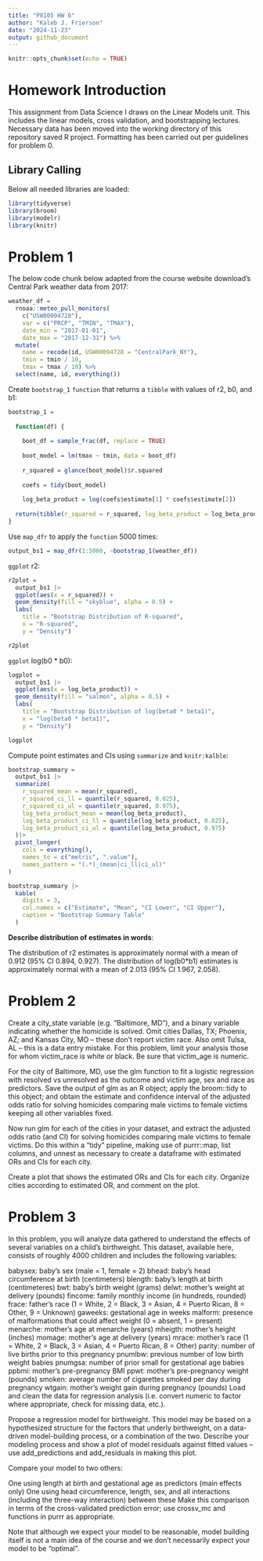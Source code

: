 ```yaml
---
title: "P8105 HW 6"
author: "Kaleb J. Frierson"
date: "2024-11-23"
output: github_document
---
```


```r
knitr::opts_chunk$set(echo = TRUE)
```

# Homework Introduction

This assignment from Data Science I draws on the Linear Models unit. This includes the linear models, cross validation, and bootstrapping lectures. Necessary data has been moved into the working directory of this repository saved R project. Formatting has been carried out per guidelines for problem 0.

## Library Calling

Below all needed libraries are loaded:
```r
library(tidyverse)
library(broom)
library(modelr)
library(knitr)
```


# Problem 1

The below code chunk below adapted from the course website download's Central Park weather data from 2017:
```r
weather_df = 
  rnoaa::meteo_pull_monitors(
    c("USW00094728"),
    var = c("PRCP", "TMIN", "TMAX"), 
    date_min = "2017-01-01",
    date_max = "2017-12-31") %>%
  mutate(
    name = recode(id, USW00094728 = "CentralPark_NY"),
    tmin = tmin / 10,
    tmax = tmax / 10) %>%
  select(name, id, everything())
```

Create `bootstrap_1` `function` that returns a `tibble` with values of r2, b0, and b1:
```r
bootstrap_1 = 
  
  function(df) {
  
    boot_df = sample_frac(df, replace = TRUE)
    
    boot_model = lm(tmax ~ tmin, data = boot_df)
    
    r_squared = glance(boot_model)$r.squared
    
    coefs = tidy(boot_model)
    
    log_beta_product = log(coefs$estimate[1] * coefs$estimate[2])
  
  return(tibble(r_squared = r_squared, log_beta_product = log_beta_product))
}
```

Use `map_dfr` to apply the `function` 5000 times: 
```r
output_bs1 = map_dfr(1:5000, ~bootstrap_1(weather_df))

```

`ggplot` r2: 
```r
r2plot = 
  output_bs1 |> 
  ggplot(aes(x = r_squared)) +
  geom_density(fill = "skyblue", alpha = 0.5) +
  labs(
    title = "Bootstrap Distribution of R-squared", 
    x = "R-squared", 
    y = "Density")

r2plot

```

`ggplot` log(b0 * b0): 
```r
logplot = 
  output_bs1 |>
  ggplot(aes(x = log_beta_product)) +
  geom_density(fill = "salmon", alpha = 0.5) +
  labs(
    title = "Bootstrap Distribution of log(beta0 * beta1)", 
    x = "log(beta0 * beta1)", 
    y = "Density")

logplot

```

Compute point estimates and CIs using `summarize` and `knitr:kalble`:
```r
bootstrap_summary = 
  output_bs1 |> 
  summarize(
    r_squared_mean = mean(r_squared),
    r_squared_ci_ll = quantile(r_squared, 0.025),
    r_squared_ci_ul = quantile(r_squared, 0.975),
    log_beta_product_mean = mean(log_beta_product),
    log_beta_product_ci_ll = quantile(log_beta_product, 0.025),
    log_beta_product_ci_ul = quantile(log_beta_product, 0.975)
  )|> 
  pivot_longer(
    cols = everything(),
    names_to = c("metric", ".value"),
    names_pattern = "(.*)_(mean|ci_ll|ci_ul)"
)

bootstrap_summary |> 
  kable(
    digits = 3,               
    col.names = c("Estimate", "Mean", "CI Lower", "CI Upper"),
    caption = "Bootstrap Summary Table"
  )

```

**Describe distribution of estimates in words**: 

The distribution of r2 estimates is approximately normal with a mean of 0.912	(95% CI 0.894, 0.927). The distribution of log(b0*b1) estimates is approximately normal with a mean of 2.013	(95% CI 1.967, 2.058). 

# Problem 2

Create a city_state variable (e.g. “Baltimore, MD”), and a binary variable indicating whether the homicide is solved. Omit cities Dallas, TX; Phoenix, AZ; and Kansas City, MO – these don’t report victim race. Also omit Tulsa, AL – this is a data entry mistake. For this problem, limit your analysis those for whom victim_race is white or black. Be sure that victim_age is numeric.

For the city of Baltimore, MD, use the glm function to fit a logistic regression with resolved vs unresolved as the outcome and victim age, sex and race as predictors. Save the output of glm as an R object; apply the broom::tidy to this object; and obtain the estimate and confidence interval of the adjusted odds ratio for solving homicides comparing male victims to female victims keeping all other variables fixed.

Now run glm for each of the cities in your dataset, and extract the adjusted odds ratio (and CI) for solving homicides comparing male victims to female victims. Do this within a “tidy” pipeline, making use of purrr::map, list columns, and unnest as necessary to create a dataframe with estimated ORs and CIs for each city.

Create a plot that shows the estimated ORs and CIs for each city. Organize cities according to estimated OR, and comment on the plot.

# Problem 3

In this problem, you will analyze data gathered to understand the effects of several variables on a child’s birthweight. This dataset, available here, consists of roughly 4000 children and includes the following variables:

babysex: baby’s sex (male = 1, female = 2)
bhead: baby’s head circumference at birth (centimeters)
blength: baby’s length at birth (centimeteres)
bwt: baby’s birth weight (grams)
delwt: mother’s weight at delivery (pounds)
fincome: family monthly income (in hundreds, rounded)
frace: father’s race (1 = White, 2 = Black, 3 = Asian, 4 = Puerto Rican, 8 = Other, 9 = Unknown)
gaweeks: gestational age in weeks
malform: presence of malformations that could affect weight (0 = absent, 1 = present)
menarche: mother’s age at menarche (years)
mheigth: mother’s height (inches)
momage: mother’s age at delivery (years)
mrace: mother’s race (1 = White, 2 = Black, 3 = Asian, 4 = Puerto Rican, 8 = Other)
parity: number of live births prior to this pregnancy
pnumlbw: previous number of low birth weight babies
pnumgsa: number of prior small for gestational age babies
ppbmi: mother’s pre-pregnancy BMI
ppwt: mother’s pre-pregnancy weight (pounds)
smoken: average number of cigarettes smoked per day during pregnancy
wtgain: mother’s weight gain during pregnancy (pounds)
Load and clean the data for regression analysis (i.e. convert numeric to factor where appropriate, check for missing data, etc.).

Propose a regression model for birthweight. This model may be based on a hypothesized structure for the factors that underly birthweight, on a data-driven model-building process, or a combination of the two. Describe your modeling process and show a plot of model residuals against fitted values – use add_predictions and add_residuals in making this plot.

Compare your model to two others:

One using length at birth and gestational age as predictors (main effects only)
One using head circumference, length, sex, and all interactions (including the three-way interaction) between these
Make this comparison in terms of the cross-validated prediction error; use crossv_mc and functions in purrr as appropriate.

Note that although we expect your model to be reasonable, model building itself is not a main idea of the course and we don’t necessarily expect your model to be “optimal”.

